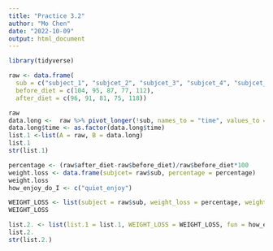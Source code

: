 ```yaml
---
title: "Practice 3.2"
author: "Mo Chen"
date: "2022-10-09"
output: html_document
---
```


```r
library(tidyverse)
```


```r
raw <- data.frame(
  sub = c("subject_1", "subjcet_2", "subjcet_3", "subjcet_4", "subjcet_5"), 
  before_diet = c(104, 95, 87, 77, 112), 
  after_diet = c(96, 91, 81, 75, 118))

raw
data.long <-  raw %>% pivot_longer(!sub, names_to = "time", values_to = "weight")
data.long$time <- as.factor(data.long$time)
list.1 <-list(A = raw, B = data.long)
list.1
str(list.1)

percentage <- (raw$after_diet-raw$before_diet)/raw$before_diet*100
weight.loss <- data.frame(subjcet= raw$sub, percentage = percentage)
weight.loss
how_enjoy_do_I <- c("quiet_enjoy") 

WEIGHT_LOSS <- list(subject = raw$sub, weight_loss = percentage, weight.loss = weight.loss)
WEIGHT_LOSS

list.2. <- list(list.1 = list.1, WEIGHT_LOSS = WEIGHT_LOSS, fun = how_enjoy_do_I)
list.2.
str(list.2.)

```




